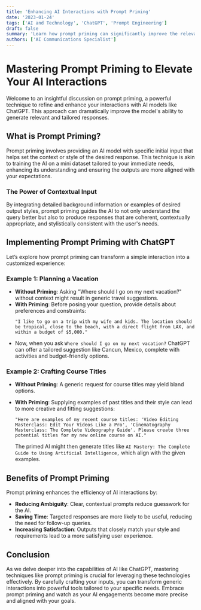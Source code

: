 ```yaml
---
title: 'Enhancing AI Interactions with Prompt Priming'
date: '2023-01-24'
tags: ['AI and Technology', 'ChatGPT', 'Prompt Engineering']
draft: false
summary: 'Learn how prompt priming can significantly improve the relevance and accuracy of responses from AI models like ChatGPT by providing targeted initial input.'
authors: ['AI Communications Specialist']
---
```


# Mastering Prompt Priming to Elevate Your AI Interactions

Welcome to an insightful discussion on prompt priming, a powerful technique to refine and enhance your interactions with AI models like ChatGPT. This approach can dramatically improve the model's ability to generate relevant and tailored responses.

## What is Prompt Priming?

Prompt priming involves providing an AI model with specific initial input that helps set the context or style of the desired response. This technique is akin to training the AI on a mini dataset tailored to your immediate needs, enhancing its understanding and ensuring the outputs are more aligned with your expectations.

### The Power of Contextual Input

By integrating detailed background information or examples of desired output styles, prompt priming guides the AI to not only understand the query better but also to produce responses that are coherent, contextually appropriate, and stylistically consistent with the user's needs.

## Implementing Prompt Priming with ChatGPT

Let’s explore how prompt priming can transform a simple interaction into a customized experience:

### Example 1: Planning a Vacation

- **Without Priming**: Asking "Where should I go on my next vacation?" without context might result in generic travel suggestions.
- **With Priming**: Before posing your question, provide details about preferences and constraints:
  ```plaintext
  "I like to go on a trip with my wife and kids. The location should be tropical, close to the beach, with a direct flight from LAX, and within a budget of $5,000."
  ```
- Now, when you ask `Where should I go on my next vacation?` ChatGPT can offer a tailored suggestion like Cancun, Mexico, complete with activities and budget-friendly options.

### Example 2: Crafting Course Titles

- **Without Priming**: A generic request for course titles may yield bland options.
- **With Priming**: Supplying examples of past titles and their style can lead to more creative and fitting suggestions:

  ```plaintext
  "Here are examples of my recent course titles: 'Video Editing Masterclass: Edit Your Videos Like a Pro', 'Cinematography Masterclass: The Complete Videography Guide'. Please create three potential titles for my new online course on AI."
  ```

  The primed AI might then generate titles like `AI Mastery: The Complete Guide to Using Artificial Intelligence,` which align with the given examples.

## Benefits of Prompt Priming

Prompt priming enhances the efficiency of AI interactions by:

- **Reducing Ambiguity**: Clear, contextual prompts reduce guesswork for the AI.
- **Saving Time**: Targeted responses are more likely to be useful, reducing the need for follow-up queries.
- **Increasing Satisfaction**: Outputs that closely match your style and requirements lead to a more satisfying user experience.

## Conclusion

As we delve deeper into the capabilities of AI like ChatGPT, mastering techniques like prompt priming is crucial for leveraging these technologies effectively. By carefully crafting your inputs, you can transform generic interactions into powerful tools tailored to your specific needs. Embrace prompt priming and watch as your AI engagements become more precise and aligned with your goals.
